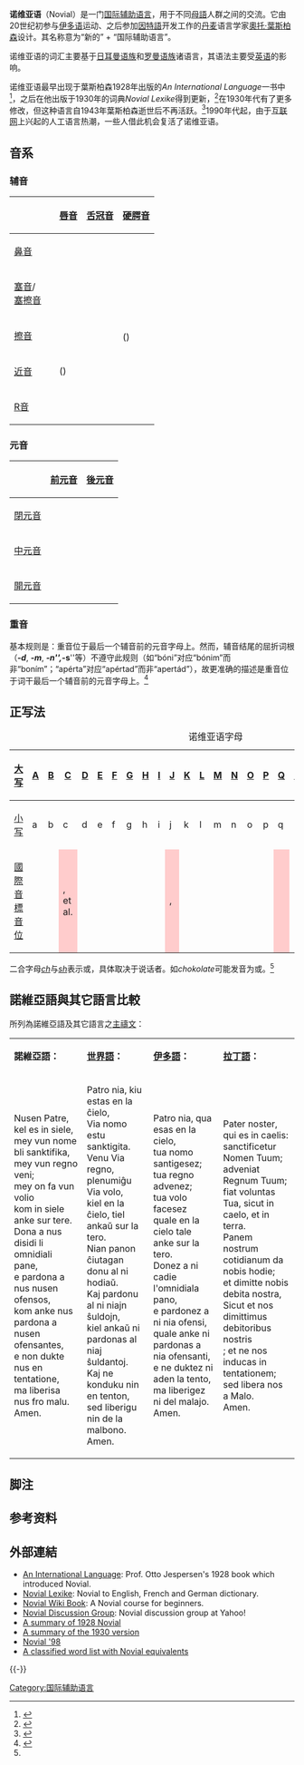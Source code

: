 {{Infobox language
| name         = 諾維亞語
| nativename   = ''Novial''
| imagecaption = 諾維亞語旗
| image        = novflag.png
| imagesize    = 150px
| imagealt     = 諾維亞語旗
| creator      = [[奧托·葉斯柏森|奧托·葉斯柏森]]
| created      = 1928
| setting      = [[國際輔助語言|國際輔助語言]]
| familycolor  = 人工语言
| fam1         = [[人工语言|人工语言]]
| fam2         = [[国际辅助语言|国际辅助语言]]
| posteriori   = [[羅曼語族|羅曼語族]]和[[日耳曼語族|日耳曼語族]]語言，還有[[西方国际语|西方国际语]]和[[伊多语|伊多语]]。
| iso3         = nov
| linglist     = nov
| lingua       = 51-AAB-dc
| glotto       = novi1234
}}

'''诺维亚语'''（Novial）{{efn|{{lang|nov|novi}}（新）与{{abbr|IAL|国际辅助语言}}的混合语}}是一门[[国际辅助语言|国际辅助语言]]，用于不同[[母語|母語]]人群之间的交流。它由20世纪初参与[[伊多语|伊多语]]运动、之后参加[[因特語|因特語]]开发工作的[[丹麦|丹麦]]语言学家[[奧托·葉斯柏森|奧托·葉斯柏森]]设计。其名称意为“新的” + “国际辅助语言”。

诺维亚语的词汇主要基于[[日耳曼语族|日耳曼语族]]和[[罗曼语族|罗曼语族]]诸语言，其语法主要受[[英语|英语]]的影响。

诺维亚语最早出现于葉斯柏森1928年出版的''An International Language''一书中<ref name="Jesp">{{cite web|access-date=2020-04-03|title=An International Language - Otto Jespersen|url=http://www.feedbooks.com/userbook/14934|archive-url=https://web.archive.org/web/20180821115704/http://www.feedbooks.com/userbook/14934|archive-date=2018-08-21|website=www.feedbooks.com}}</ref>，之后在他出版于1930年的词典''Novial Lexike''得到更新，<ref>{{cite web|access-date=2020-04-03|title=Novial Lexike|url=http://www.blahedo.org/novial/nl.html|website=www.blahedo.org}}</ref>在1930年代有了更多修改，但这种语言自1943年葉斯柏森逝世后不再活跃。<ref>{{cite web|access-date=2020-04-03|title=Novial language, alphabet and pronunciation|url=https://www.omniglot.com/writing/novial.htm|website=www.omniglot.com}}</ref>1990年代起，由于[[互联网|互联网]]上兴起的人工语言热潮，一些人借此机会复活了诺维亚语。

== 音系 ==
=== 辅音 ===
{|class="wikitable" style="text-align:center"
|-
! colspan=2 |
! [[唇音|唇音]]
! [[舌冠音|舌冠音]]
! [[硬腭音|硬腭音]]
! [[软腭音|软腭音]]/[[聲門音|聲門音]]
|-
! colspan=2 | [[鼻音_(辅音)|鼻音]]
| {{IPAlink|m}}
| {{IPAlink|n}}
| 
| ({{IPAlink|ŋ}})
|-
! rowspan=2 | [[塞音|塞音]]/<br>[[塞擦音|塞擦音]]
! {{small|[[清音|清音]]}}
| {{IPAlink|p}}
| {{IPAlink|t}}
| {{IPAlink|tʃ}}
| {{IPAlink|k}}
|-
! {{small|[[浊音|浊音]]}}
| {{IPAlink|b}}
| {{IPAlink|d}}
| {{IPAlink|dʒ}}
| {{IPAlink|ɡ}}
|-
! rowspan=2 | [[擦音|擦音]]
! {{small|[[清音|清音]]}}
| {{IPAlink|f}}
| {{IPAlink|s}}
| {{IPAlink|ʃ}}
| {{IPAlink|h}}
|-
! {{small|[[浊音|浊音]]}}
| {{IPAlink|v}}
| 
| ({{IPAlink|ʒ}})
|
|-
! colspan=2 | [[近音|近音]]
| ({{IPAlink|w}})
| {{IPAlink|l}}
| {{IPAlink|j}}
|
|-
! colspan=2 | [[R音|R音]]
|
| {{IPAlink|r}}
|
|
|}

=== 元音 ===
{| class="wikitable" style="text-align:center"
|-
!
! [[前元音|前元音]]
! [[後元音|後元音]]
|-
! [[閉元音|閉元音]]
| {{IPAlink|i}}
| {{IPAlink|u}}
|-
! [[中元音|中元音]]
| {{IPAlink|e}}
| {{IPAlink|o}}
|-
! [[開元音|開元音]]
| colspan=2 | {{IPAlink|a}}
|}

===重音===
基本规则是：重音位于最后一个辅音前的元音字母上。然而，辅音结尾的屈折词根（'''''-d''''', '''''-m''''', '''''-n''''', '''''-s'''''等）不遵守此规则（如“bóni”对应“bónim”而非“boním”；“apérta”对应“apértad”而非“apertád”），故更准确的描述是重音位于词干最后一个辅音前的元音字母上。<ref>{{cite web|access-date=2020-05-19|title=Novial Pronunciation and Spelling systems|url=http://www.blahedo.org/novial/spelling.html|website=www.blahedo.org}}</ref>

==正写法==
{|class="wikitable" style="text-align:center; table-layout:fixed"
|+ 诺维亚语字母
|-
![[大写字母|大写]]
|[[A|A]]||[[B|B]]||[[C|C]]||[[D|D]]||[[E|E]]||[[F|F]]||[[G|G]]||[[H|H]]||[[I|I]]||[[J|J]]||[[K|K]]||[[L|L]]||[[M|M]]||[[N|N]]||[[O|O]]||[[P|P]]||[[Q|Q]]||[[R|R]]||[[S|S]]||[[T|T]]||[[U|U]]||[[V|V]]||[[X|X]]||[[Y|Y]]||[[Z|Z]]
|-
![[小写字母|小写]]
|a||b||c||d||e||f||g||h||i||j||k||l||m||n||o||p||q||r||s|||t||u||v||x||y||z
|-
![[國際音標|國際音標]] [[音位|音位]]
|{{IPAlink|a}}
|{{IPAlink|b}}
|style="background-color:#fcc"|{{IPAlink|k}}, {{IPAlink|s}} et al.{{efn|name=note1|Only used on loanwords.}}
|{{IPAlink|d}}
|{{IPAlink|e}}
|{{IPAlink|f}}
|{{IPAlink|g}}
|{{IPAlink|h}}
|{{IPAlink|i}}
|style="background-color:#fcc"|{{IPAlink|dʒ}}, {{IPAlink|ʒ}}
|{{IPAlink|k}}
|{{IPAlink|l}}
|{{IPAlink|m}}
|{{IPAlink|n}}
|{{IPAlink|o}}
|{{IPAlink|p}}
|style="background-color:#fcc"|{{IPAlink|k}}{{efn|Only used on the ''qu'' digraph.}}
|{{IPAlink|r}}
|{{IPAlink|s}}
|{{IPAlink|t}}
|{{IPAlink|u}}
|{{IPAlink|v}}
|style="background-color:#fcc"|ks, gz
|style="background-color:#fcc"|{{IPAlink|j}}, {{IPAlink|ʝ}}
|style="background-color:#fcc"|{{IPAlink|ts}}, {{IPAlink|z}} et al.{{efn|name=note1}}
|}

二合字母''[[ch_(二合字母)|ch]]''与''[[sh|sh]]''表示{{IPAblink|t͡ʃ}}或{{IPAblink|ʃ}}，具体取决于说话者。如''chokolate''可能发音为{{IPA|/t͡ʃokoˈlate/}}或{{IPA|/ʃokoˈlate/}}。<ref name=Jesp/>

==諾維亞語與其它語言比較==
所列為諾維亞語及其它語言之[[主禱文|主禱文]]：

{|class="wikitable"
|-
|'''諾維亞語：'''
|'''[[世界語|世界語]]：'''
|'''[[伊多語|伊多語]]：'''
|'''[[拉丁語|拉丁語]]：'''
|-
|Nusen Patre, kel es in siele,<br>
mey vun nome bli sanktifika,<br>
mey vun regno veni;<br>
mey on fa vun volio<br>
kom in siele anke sur tere.<br>
Dona a nus disidi li omnidiali pane,<br>
e pardona a nus nusen ofensos,<br>
kom anke nus pardona a nusen ofensantes,<br>
e non dukte nus en tentatione,<br>
ma liberisa nus fro malu.<br> 
Amen.
|Patro nia, kiu estas en la ĉielo,<br>
Via nomo estu sanktigita.<br>
Venu Via regno,<br>
plenumiĝu Via volo,<br>
kiel en la ĉielo, tiel ankaŭ sur la tero.<br>
Nian panon ĉiutagan donu al ni hodiaŭ.<br>
Kaj pardonu al ni niajn ŝuldojn,<br>
kiel ankaŭ ni pardonas al niaj ŝuldantoj.<br>
Kaj ne konduku nin en tenton,<br>
sed liberigu nin de la malbono.<br>
Amen.
|Patro nia, qua esas en la cielo,<br>
tua nomo santigesez;<br>
tua regno advenez;<br>
tua volo facesez<br>
quale en la cielo tale anke sur la tero.<br>
Donez a ni cadie l'omnidiala pano,<br>
e pardonez a ni nia ofensi,<br>
quale anke ni pardonas a nia ofensanti,<br>
e ne duktez ni aden la tento,<br>
ma liberigez ni del malajo.<br>
Amen.
|Pater noster, qui es in caelis:<br>
sanctificetur Nomen Tuum;<br>
adveniat Regnum Tuum;<br>
fiat voluntas Tua, sicut in caelo, et in terra.<br>
Panem nostrum cotidianum da nobis hodie;<br>
et dimitte nobis debita nostra,<br>
Sicut et nos dimittimus debitoribus nostris<br>;
et ne nos inducas in tentationem;<br>
sed libera nos a Malo.<br>
Amen.
|}

== 脚注 ==
{{notelist}}

==参考资料==
{{reflist|30em}}

==外部連結==
{{InterWiki|code=nov}}
{{wikibooks}}
{{wiktionary}}
{{div col|2}}
* [http://www.geocities.com/Athens/Forum/5037/AIL.html An International Language]{{Wayback|url=http://www.geocities.com/Athens/Forum/5037/AIL.html |date=20040604010207 }}: Prof. Otto Jespersen's 1928 book which introduced Novial.
* [http://www.blahedo.org/novial/nl.html Novial Lexike]{{Wayback|url=http://www.blahedo.org/novial/nl.html |date=20081001223517 }}: Novial to English, French and German dictionary.
* [[b:Novial|Novial Wiki Book]]: A Novial course for beginners.
* [http://groups.yahoo.com/group/novial-discussion/ Novial Discussion Group]{{Wayback|url=http://groups.yahoo.com/group/novial-discussion/ |date=20060621141235 }}: Novial discussion group at Yahoo!
* [https://web.archive.org/web/19990117075348/http://www.geocities.com/CapitolHill/3141/novial.html A summary of 1928 Novial]
* [https://web.archive.org/web/20030201065247/http://www.cs.brown.edu/~dpb/novial/n30grammar.html A summary of the 1930 version]
* [http://www.blahedo.org/novial/novial98.html Novial '98]{{Wayback|url=http://www.blahedo.org/novial/novial98.html |date=20081017115755 }}
* [http://lingwadeplaneta.info/files/wordlist.shtml A classified word list with Novial equivalents]{{Wayback|url=http://lingwadeplaneta.info/files/wordlist.shtml |date=20080925065641 }}
{{div col end}}
{{-}}
{{Constructed languages|state=collapsed}}

{{Authority control}}
[[Category:国际辅助语言|Category:国际辅助语言]]

<references />
